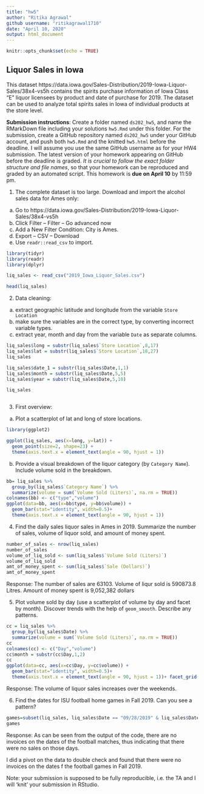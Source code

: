 ```yaml
---
title: "hw5"
author: "Ritika Agrawal"
github username: "ritikagrawal1710"
date: "April 10, 2020"
output: html_document
---
```



```r
knitr::opts_chunk$set(echo = TRUE)
```

## Liquor Sales in Iowa

This dataset https://data.iowa.gov/Sales-Distribution/2019-Iowa-Liquor-Sales/38x4-vs5h contains the spirits purchase information of Iowa Class “E” liquor licensees by product and date of purchase for 2019. The dataset can be used to analyze total spirits sales in Iowa of individual products at the store level.

**Submission instructions**: Create a folder named `ds202_hw5`, and name the RMarkDown file including your solutions `hw5.Rmd` under this folder. For the submission, create a GitHub repository named `ds202_hw5` under your GitHub account, and push both `hw5.Rmd` and the knitted `hw5.html` before the deadline. I will assume you use the same GitHub username as for your HW4 submission. The latest version of your homework appearing on GitHub before the deadline is graded. *It is crucial to follow the exact folder structure and file names*, so that your homework can be reproduced and graded by an automated script. This homework is **due on April 10** by 11:59 pm.

1. The complete dataset is too large. Download and import the alcohol sales data for Ames only: 

  a. Go to https://data.iowa.gov/Sales-Distribution/2019-Iowa-Liquor-Sales/38x4-vs5h
  b. Click Filter -- Filter -- Go advanced now
  c. Add a New Filter Condition: City is Ames.
  d. Export -- CSV -- Download
  e. Use `readr::read_csv` to import.
  
```r

library(tidyr)
library(readr)
library(dplyr)

liq_sales <- read_csv("2019_Iowa_Liquor_Sales.csv")

head(liq_sales)
```
2. Data cleaning: 
  a. extract geographic latitude and longitude from the variable `Store Location`
  b. make sure the variables are in the correct type, by converting incorrect variable types.
  c. extract year, month and day from the variable `Date` as separate columns.
  
```r
liq_sales$long = substr(liq_sales$`Store Location`,8,17)
liq_sales$lat = substr(liq_sales$`Store Location`,18,27)
liq_sales

liq_sales$date_1 = substr(liq_sales$Date,1,1)
liq_sales$month = substr(liq_sales$Date,5,5)
liq_sales$year = substr(liq_sales$Date,5,10)

liq_sales



```

3. First overview:
  a. Plot a scatterplot of lat and long of store locations. 

  
```r

library(ggplot2)

ggplot(liq_sales, aes(x=long, y=lat)) +
  geom_point(size=2, shape=23) + 
  theme(axis.text.x = element_text(angle = 90, hjust = 1))
```

  b. Provide a visual breakdown of the liquor category (by `Category Name`). Include volume sold in the breakdown.
  
  
```r
bb= liq_sales %>%
  group_by(liq_sales$`Category Name`) %>%
  summarize(volume = sum(`Volume Sold (Liters)`, na.rm = TRUE))
colnames(bb) <- c("type","volume")
ggplot(data=bb, aes(x=bb$type, y=bb$volume)) +
  geom_bar(stat="identity", width=0.5)+ 
  theme(axis.text.x = element_text(angle = 90, hjust = 1))

```

4. Find the daily sales liquor sales in Ames in 2019. Summarize the number of sales, volume of liquor sold, and amount of money spent.

```r

number_of_sales <- nrow(liq_sales)
number_of_sales
volume_of_liq_sold <- sum(liq_sales$`Volume Sold (Liters)`)
volume_of_liq_sold
amt_of_money_spent <- sum(liq_sales$`Sale (Dollars)`)
amt_of_money_spent

```


Response: 
The number of sales are 63103. 
Volume of liqur sold is 590873.8 Litres. 
Amount of money spent is 9,052,382 dollars


5. Plot volume sold by day (use a scatterplot of volume by day and facet by month). Discover trends with the help of `geom_smooth`. Describe any patterns.

```r
cc = liq_sales %>%
  group_by(liq_sales$Date) %>%
  summarize(volume = sum(`Volume Sold (Liters)`, na.rm = TRUE))
cc
colnames(cc) <- c("Day","volume")
cc$month = substr(cc$Day,1,2)
cc
ggplot(data=cc, aes(x=cc$Day, y=cc$volume)) +
  geom_bar(stat="identity", width=0.5)+ 
  theme(axis.text.x = element_text(angle = 90, hjust = 1))+ facet_grid(rows = vars(month)) + geom_smooth()


```

Response: The volume of liquor sales increases over the weekends. 


6. Find the dates for ISU football home games in Fall 2019. Can you see a pattern? 

```r


games=subset(liq_sales, liq_sales$Date == "09/28/2019" & liq_sales$Date == "10/05/2019" & liq_sales$Date == "10/12/2019" & liq_sales$Date == "10/19/2019" & liq_sales$Date == "10/26/2019" & liq_sales$Date == "11/09/2019" & liq_sales$Date == "11/16/2019" & liq_sales$Date == "11/23/2019" & liq_sales$Date == "11/30/2019" & liq_sales$Date == "12/28/2019")
games
```


Response: As can be seen from the output of the code, there are no invoices on the dates of the football matches, thus indicating that there were no sales on those days. 

I did a pivot on the data to double check and found that there were no invoices on the dates f the football games in Fall 2019. 

Note: your submission is supposed to be fully reproducible, i.e. the TA and I will 'knit' your submission in RStudio. 
